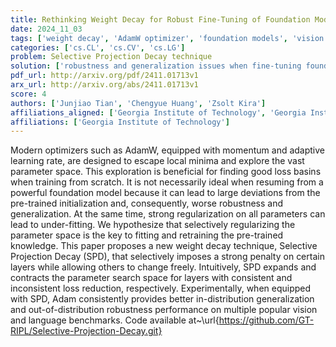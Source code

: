 ```yaml
---
title: Rethinking Weight Decay for Robust Fine-Tuning of Foundation Models
date: 2024_11_03
tags: ['weight decay', 'AdamW optimizer', 'foundation models', 'vision benchmarks', 'regularization techniques', 'out-of-distribution robustness', 'language benchmarks', 'in-distribution generalization', 'parameter space exploration']
categories: ['cs.CL', 'cs.CV', 'cs.LG']
problem: Selective Projection Decay technique
solution: ['robustness and generalization issues when fine-tuning foundation models']
pdf_url: http://arxiv.org/pdf/2411.01713v1
arx_url: http://arxiv.org/abs/2411.01713v1
score: 4
authors: ['Junjiao Tian', 'Chengyue Huang', 'Zsolt Kira']
affiliations_aligned: ['Georgia Institute of Technology', 'Georgia Institute of Technology', 'Georgia Institute of Technology']
affiliations: ['Georgia Institute of Technology']
---
```



Modern optimizers such as AdamW, equipped with momentum and adaptive learning
rate, are designed to escape local minima and explore the vast parameter space.
This exploration is beneficial for finding good loss basins when training from
scratch. It is not necessarily ideal when resuming from a powerful foundation
model because it can lead to large deviations from the pre-trained
initialization and, consequently, worse robustness and generalization. At the
same time, strong regularization on all parameters can lead to under-fitting.
We hypothesize that selectively regularizing the parameter space is the key to
fitting and retraining the pre-trained knowledge. This paper proposes a new
weight decay technique, Selective Projection Decay (SPD), that selectively
imposes a strong penalty on certain layers while allowing others to change
freely. Intuitively, SPD expands and contracts the parameter search space for
layers with consistent and inconsistent loss reduction, respectively.
Experimentally, when equipped with SPD, Adam consistently provides better
in-distribution generalization and out-of-distribution robustness performance
on multiple popular vision and language benchmarks. Code available
at~\url{https://github.com/GT-RIPL/Selective-Projection-Decay.git}